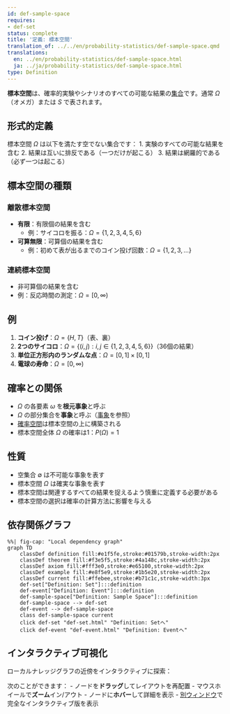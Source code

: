 ```yaml
---
id: def-sample-space
requires:
- def-set
status: complete
title: '定義: 標本空間'
translation_of: ../../en/probability-statistics/def-sample-space.qmd
translations:
  en: ../en/probability-statistics/def-sample-space.html
  ja: ../ja/probability-statistics/def-sample-space.html
type: Definition
---
```


**標本空間**は、確率的実験やシナリオのすべての可能な結果の[集合](../logic-set-theory/def-set.qmd)です。通常 $\Omega$（オメガ）または $S$ で表されます。

## 形式的定義

標本空間 $\Omega$ は以下を満たす空でない集合です：
1. 実験のすべての可能な結果を含む
2. 結果は互いに排反である（一つだけが起こる）
3. 結果は網羅的である（必ず一つは起こる）

## 標本空間の種類

### 離散標本空間
- **有限**：有限個の結果を含む
  - 例：サイコロを振る：$\Omega = \{1, 2, 3, 4, 5, 6\}$
- **可算無限**：可算個の結果を含む
  - 例：初めて表が出るまでのコイン投げ回数：$\Omega = \{1, 2, 3, ...\}$

### 連続標本空間
- 非可算個の結果を含む
- 例：反応時間の測定：$\Omega = [0, \infty)$

## 例

1. **コイン投げ**：$\Omega = \{H, T\}$（表、裏）
2. **2つのサイコロ**：$\Omega = \{(i,j) : i,j \in \{1,2,3,4,5,6\}\}$（36個の結果）
3. **単位正方形内のランダムな点**：$\Omega = [0,1] \times [0,1]$
4. **電球の寿命**：$\Omega = [0, \infty)$

## 確率との関係

- $\Omega$ の各要素 $\omega$ を**根元事象**と呼ぶ
- $\Omega$ の部分集合を**事象**と呼ぶ（[事象](def-event.qmd)を参照）
- [確率空間](def-probability-space.qmd)は標本空間の上に構築される
- 標本空間全体 $\Omega$ の確率は1：$P(\Omega) = 1$

## 性質

- 空集合 $\emptyset$ は不可能な事象を表す
- 標本空間 $\Omega$ は確実な事象を表す
- 標本空間は関連するすべての結果を捉えるよう慎重に定義する必要がある
- 標本空間の選択は確率の計算方法に影響を与える

## 依存関係グラフ

```mermaid
%%| fig-cap: "Local dependency graph"
graph TD
    classDef definition fill:#e1f5fe,stroke:#01579b,stroke-width:2px
    classDef theorem fill:#f3e5f5,stroke:#4a148c,stroke-width:2px
    classDef axiom fill:#fff3e0,stroke:#e65100,stroke-width:2px
    classDef example fill:#e8f5e9,stroke:#1b5e20,stroke-width:2px
    classDef current fill:#ffebee,stroke:#b71c1c,stroke-width:3px
    def-set["Definition: Set"]:::definition
    def-event["Definition: Event"]:::definition
    def-sample-space["Definition: Sample Space"]:::definition
    def-sample-space --> def-set
    def-event --> def-sample-space
    class def-sample-space current
    click def-set "def-set.html" "Definition: Setへ"
    click def-event "def-event.html" "Definition: Eventへ"
```

## インタラクティブ可視化

ローカルナレッジグラフの近傍をインタラクティブに探索：

::: {.graph-viz data-id="def-sample-space" data-width="700" data-height="500"}
:::

次のことができます：
- ノードを**ドラッグ**してレイアウトを再配置
- マウスホイールで**ズーム**イン/アウト
- ノードに**ホバー**して詳細を表示
- [別ウィンドウ](../../output/interactive/def-sample-space.html){target="_blank"}で完全なインタラクティブ版を表示
